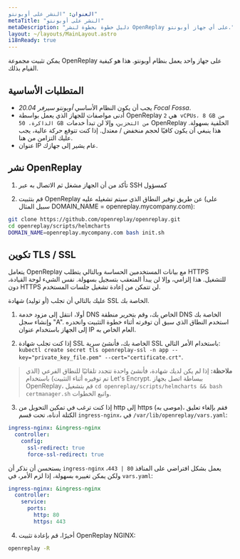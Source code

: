 ```yaml
---
العنوان: "النشر على أوبونتو"
metaTitle: "النشر على أوبونتو"
metaDescription: "دليل خطوة بخطوة لنشر OpenReplay على أي جهاز أوبونتو."
layout: ~/layouts/MainLayout.astro
i18nReady: true
---
```


يمكن تثبيت مجموعة OpenReplay على جهاز واحد يعمل بنظام أوبونتو. هذا هو كيفية القيام بذلك.

## المتطلبات الأساسية

- يجب أن يكون النظام الأساسي *أوبونتو سيرفر 20.04 Focal Fossa*.
- أدنى مواصفات للجهاز الذي يعمل بواسطة OpenReplay هي `2 vCPUs، 8 GB من الذاكرة، 50 GB من التخزين`، وإلا لن تبدأ خدمات OpenReplay الخلفية بسهولة. هذا ينبغي أن يكون كافيًا لحجم منخفض / معتدل. إذا كنت تتوقع حركة عالية، يجب عليك التزامن من هنا.
- عنوان IP عام يشير إلى جهازك.

## نشر OpenReplay

1. تأكد من أن الجهاز مشغل ثم الاتصال به عبر SSH كمسؤول

2. قم بتثبيت OpenReplay عن طريق توفير النطاق الذي سيتم تشغيله عليه (على سبيل المثال DOMAIN_NAME = openreplay.mycompany.com):


```bash
git clone https://github.com/openreplay/openreplay.git
cd openreplay/scripts/helmcharts
DOMAIN_NAME=openreplay.mycompany.com bash init.sh
```


## تكوين TLS / SSL

يتعامل OpenReplay مع بيانات المستخدمين الحساسة وبالتالي يتطلب HTTPS للتشغيل. هذا إلزامي، وإلا لن يبدأ المتعقب بتسجيل بسهولة. نفس الشيء لوحة القيادة، دون HTTPS لن تتمكن من إعادة تشغيل جلسات المستخدم.

عليك بالتالي أن تجلب (أو توليد) شهادة SSL الخاصة بك.

1. أولا، انتقل إلى مزود خدمة DNS الخاص بك، وقم بتحرير منطقة DNS الخاصة بك وإنشاء سجل "A". استخدم النطاق الذي سبق أن توفرته أثناء خطوة التثبيت وانحدره إلى الجهاز باستخدام عنوان IP العام الخاص به.

2. إذا كنت تجلب شهادة SSL الخاصة بك، فأنشئ سرية SSL باستخدام الأمر التالي: `kubectl create secret tls openreplay-ssl -n app --key="private_key_file.pem" --cert="certificate.crt"`.

> **ملاحظة:** إذا لم يكن لديك شهادة، فأنشئ واحدة تتجدد تلقائيًا للنطاق الفرعي (الذي تم توفيره أثناء التثبيت) باستخدام Let's Encrypt. ببساطة اتصل بجهاز OpenReplay، قم بتشغيل `cd openreplay/scripts/helmcharts && bash certmanager.sh` واتبع الخطوات.

3. إذا كنت ترغب في تمكين التحويل من http إلى https (موصى به)، فقم بإلغاء تعليق الكتلة أدناه، تحت قسم `ingress-nginx`، في `/var/lib/openreplay/vars.yaml`:


```yaml
ingress-nginx: &ingress-nginx
  controller:
    config:
      ssl-redirect: true
      force-ssl-redirect: true
```


يستحسن أن نذكر أن `ingress-nginx` يعمل بشكل افتراضي على المنافذ `80 | 443`، ولكن يمكن تغييره بسهولة، إذا لزم الأمر، في `vars.yaml`:


```yaml
ingress-nginx: &ingress-nginx
  controller:
    service:
      ports:
        http: 80
        https: 443
```


4. أخيرًا، قم بإعادة تثبيت OpenReplay NGINX:


```bash
openreplay -R
```

